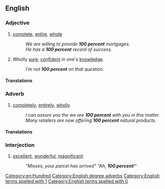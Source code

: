 ==English==

===Adjective===
{{en-adj|-}}

# [[complete]], [[entire]], [[whole]]
#: ''We are willing to provide '''100 percent''' mortgages.''
#: ''He has a '''100 percent''' record of success.''
# {{lb|en|colloquial}} Wholly [[sure]]; [[confident]] in one's [[knowledge]].
#: ''I'm not '''100 percent''' on that question.''

====Translations====
{{trans-see|complete, whole|one hundred percent}}

===Adverb===
{{en-adv|-}}

# [[completely]], [[entirely]], [[wholly]]
#: ''I can assure you the we are '''100 percent''' with you in this matter.''
#: ''Many retailers are now offering '''100 percent''' natural products.''

====Translations====
{{trans-see|completely, wholly|one hundred percent}}

===Interjection===
{{en-interj|-}}

# {{lb|en|South Africa|slang}} [[excellent]], [[wonderful]], [[magnificent]]
#: ''"Misses, your parcel has arrived" "Ah, '''100 percent'''!"''

[[Category:en:Hundred]]
[[Category:English degree adverbs]]
[[Category:English terms spelled with 1]]
[[Category:English terms spelled with 0]]